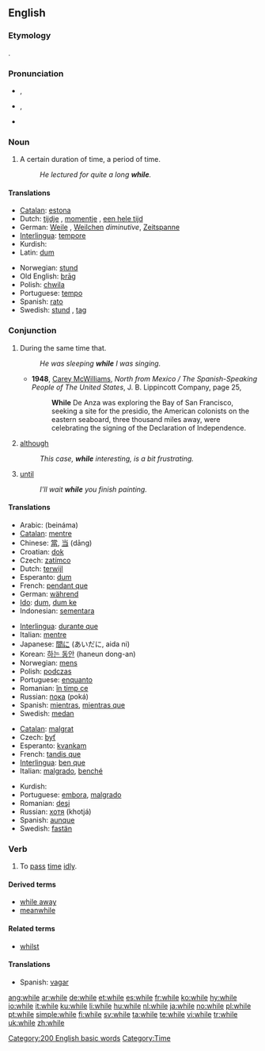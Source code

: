 ==English==

{{rank|people|still|just|143|while|again|also|away}}

===Etymology===
{{etyl|ang}} {{term|hwil|hwīl|lang=ang}}.

===Pronunciation===
* {{a|UK}} {{IPA|/ʍaɪl/}}, {{SAMPA|/WaIl/}}
* {{a|US}} {{IPA|/waɪl/}}, {{SAMPA|/waIl/}}
* {{audio|en-us-while.ogg|Audio (US)}}
*: {{rhymes|aɪl}}

===Noun===
{{en-noun|-}}

# A certain duration of time, a period of time.
#: ''He lectured for quite a long '''while'''.''

====Translations====
{{trans-top|a certain duration of time, a period of time}}
* [[Catalan]]: [[estona]] {{f}}
* Dutch: [[tijdje]] {{n}}, [[momentje]] {{n}}, [[een hele tijd]] {{m}}
* German: [[Weile]] {{f}}, [[Weilchen]] {{n}} ''diminutive'', [[Zeitspanne]] {{f}}
* [[Interlingua]]: [[tempore]]
* Kurdish: {{KUchar|[[ماوه‌]]}}
* Latin: [[dum]]
{{trans-mid}}
* Norwegian: [[stund]] {{m}}
* Old English: [[þrag|þrāg]] {{f}}
* Polish: [[chwila]] {{f}}
* Portuguese: [[tempo]] {{m}}
* Spanish: [[rato]] {{m}}
* Swedish: [[stund]] {{c}}, [[tag]] {{n}}
{{trans-bottom}}

===Conjunction===
{{wikipedia}}
{{en-conj}}

# During the same time that.
#: ''He was sleeping '''while''' I was singing.''
#* '''1948''', [[w:Carey McWilliams (journalist)|Carey McWilliams]], ''North from Mexico / The Spanish-Speaking People of The United States'', J. B. Lippincott Company, page 25,
#*: '''While''' De Anza was exploring the Bay of San Francisco, seeking a site for the presidio, the American colonists on the eastern seaboard, three thousand miles away, were celebrating the signing of the Declaration of Independence.
# [[although]]
#: ''This case, '''while''' interesting, is a bit frustrating.''
# {{context|in|_|Northern English dialect}} [[until]]
#: ''I'll wait '''while''' you finish painting.''

====Translations====
{{trans-top|during the same time that}}
* Arabic: {{Arab|[[بينما]]}} (beináma)
* [[Catalan]]: [[mentre]]
* Chinese: [[當]], [[当]] (dāng)
* Croatian: [[dok]]
* Czech: [[zatímco]]
* Dutch: [[terwijl]]
* Esperanto: [[dum]]
* French: [[pendant que]]
* German: [[während]]
* [[Ido]]: [[dum]], [[dum ke]]
* Indonesian: [[sementara]]
{{trans-mid}}
* [[Interlingua]]: [[durante que]]
* Italian: [[mentre]]
* Japanese: [[間に]] (あいだに, aida ni)
* Korean: [[하는 동안]] (haneun dong-an)
* Norwegian: [[mens]]
* Polish: [[podczas]]
* Portuguese: [[enquanto]]
* Romanian: [[în timp ce]]
* Russian: [[пока]] (poká)
* Spanish: [[mientras]], [[mientras que]]
* Swedish: [[medan]]
{{trans-bottom}}

{{trans-top|although}}
* [[Catalan]]: [[malgrat]]
* Czech: [[byť]]
* Esperanto: [[kvankam]]
* French: [[tandis que]]
* [[Interlingua]]: [[ben que]]
* Italian: [[malgrado]], [[benché]]
{{trans-mid}}
* Kurdish: {{KUchar|[[ئه‌گه‌رچی]]}}
* Portuguese: [[embora]], [[malgrado]]
* Romanian: [[deşi]]
* Russian: [[хотя]] (khotjá)
* Spanish: [[aunque]]
* Swedish: [[fastän]]
{{trans-bottom}}

===Verb===
{{en-verb|whil|es}}

# To [[pass]] [[time]] [[idly]].

====Derived terms====
* [[while away]]
* [[meanwhile]]

====Related terms====
* [[whilst]]

====Translations====
{{trans-top|to pass time idly}}
* Spanish: [[vagar]]
{{trans-mid}}
{{trans-bottom}}

[[Category:200 English basic words]]
[[Category:Time]]

[[ang:while]]
[[ar:while]]
[[de:while]]
[[et:while]]
[[es:while]]
[[fr:while]]
[[ko:while]]
[[hy:while]]
[[io:while]]
[[it:while]]
[[ku:while]]
[[li:while]]
[[hu:while]]
[[nl:while]]
[[ja:while]]
[[no:while]]
[[pl:while]]
[[pt:while]]
[[simple:while]]
[[fi:while]]
[[sv:while]]
[[ta:while]]
[[te:while]]
[[vi:while]]
[[tr:while]]
[[uk:while]]
[[zh:while]]